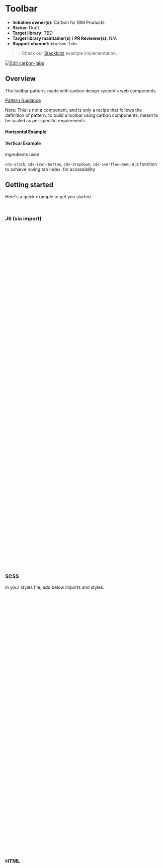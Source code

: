 
<Meta of={ToolbarStories} />

# Toolbar

- **Initiative owner(s):** Carbon for IBM Products
- **Status:** Draft
- **Target library:** TBD
- **Target library maintainer(s) / PR Reviewer(s):** N/A
- **Support channel:** `#carbon-labs`

> 💡 Check our
> [Stackblitz](https://stackblitz.com/github/carbon-design-system/carbon-labs/tree/main/examples/web-components/toolbar)
> example implementation.

[![Edit carbon-labs](https://developer.stackblitz.com/img/open_in_stackblitz.svg)](https://stackblitz.com/github/carbon-design-system/carbon-labs/tree/main/examples/web-components/toolbar)

## Overview

The toolbar pattern. made with carbon design system's web components.

[Pattern Guidance](https://carbondesignsystem.com/patterns/text-toolbar-pattern/)

Note: This is not a component, and is only a recipe that follows the definition of pattern. to build a toolbar using carbon components. meant to be scaled as per specific requirements.

#### Horizontal Example

<Canvas of={ToolbarStories.Horizontal} />

#### Vertical Example

<Canvas of={ToolbarStories.Vertical} />

ingredients used

`cds-stack`, `cds-icon-button`, `cds-dropdown`, `cds-overflow-menu`
a js function to achieve roving tab index. for accessibility

## Getting started

Here's a quick example to get you started.

```bash
yarn add @carbon/web-components
```

### JS (via import)

```javascript
import '@carbon/web-components/es/components/stack/index.js';
import '@carbon/web-components/es/components/icon-button/index.js';
import '@carbon/web-components/es/components/dropdown/index.js';
import '@carbon/web-components/es/components/overflow-menu/index.js';

document.addEventListener('DOMContentLoaded', () => {
  document.querySelectorAll('.toolbar cds-dropdown').forEach((component) => {
    if (component.shadowRoot) {
      const style = document.createElement('style');
      style.textContent = `
        .cds--list-box {
          border-block-end: none !important;
        }
      `;
      component.shadowRoot.appendChild(style);
    }
  });
});

// roving keyboard navigation utility
/**
 * Initializes roving tabindex for keyboard navigation within a container.
 * @param {HTMLElement} container - The container element containing the buttons.
 */
function initRovingTabIndex(container) {
  const buttons = Array.from(container.children).flatMap((el) =>
    Array.from(el.children)
  );
  if (buttons.length === 0) return;

  buttons.forEach((btn, index) =>
    btn.setAttribute('tabindex', index === 0 ? '0' : '-1')
  );

  /**
   * Updates the active index for keyboard navigation and sets focus on the corresponding button.
   * @param {number} newIndex - The index of the button to be activated.
   */
  function updateActiveIndex(newIndex) {
    buttons.forEach((btn, i) =>
      btn.setAttribute('tabindex', i === newIndex ? '0' : '-1')
    );
    buttons[newIndex].focus();
  }

  container.addEventListener('keydown', (event) => {
    const currentIndex = buttons.findIndex(
      (btn) => btn.getAttribute('tabindex') === '0'
    );

    let newIndex = currentIndex;
    if (event.key === 'ArrowRight') {
      newIndex = (currentIndex + 1) % buttons.length;
    } else if (event.key === 'ArrowLeft') {
      newIndex = (currentIndex - 1 + buttons.length) % buttons.length;
    } else {
      return;
    }

    updateActiveIndex(newIndex);
    event.preventDefault();
  });

  container.addEventListener('click', (event) => {
    const clickedIndex = buttons.indexOf(event.target);
    if (clickedIndex !== -1) {
      updateActiveIndex(clickedIndex);
    }
  });
}

document.addEventListener('DOMContentLoaded', () => {
  document.querySelectorAll('.toolbar').forEach(initRovingTabIndex);
});
```

### SCSS

In your styles file, add below imports and styles.

```css
@use '@carbon/styles/scss/reset';
@use '@carbon/styles/scss/theme';
@use '@carbon/styles/scss/themes';

// :root {
//   @include theme.theme(themes.$g100); // change this to check all themes
// }
.toolbar {
  display: inline-flex;
  background: var(--cds-layer);

  svg {
    pointer-events: none;
  }

  &[orientation='vertical'] {
    max-inline-size: 2.5rem;
  }
}

.toolbar-group {
  flex-direction: row;
  border-block-end: 1px solid var(--cds-border-subtle-01, #c6c6c6);
  border-inline-end: 1px solid var(--cds-border-subtle-01, #c6c6c6);

  &[orientation='vertical'] {
    border-inline-end: none;
    max-inline-size: 2.5rem;

    &:last-child {
      border-block-end: none;
    }
  }

  &:last-child {
    border-inline-end: none;
  }
}

// css for adding caret through class name
.toolbar-button-caret {
  position: relative;
  &::before {
    position: absolute;
    background: linear-gradient(
      to right bottom,
      transparent 50%,
      var(--cds-icon-primary, #161616) 50%
    );
    block-size: calc(0.125rem + 0.25rem);
    content: '';
    inline-size: calc(0.125rem + 0.25rem);
    inset-block-end: 0.175rem;
    inset-inline-end: 0.175rem;
  }
}
```

### HTML

```html
<cds-stack class="toolbar" orientation=${orientation}>
  <cds-stack class="toolbar-group" orientation=${orientation}>
    <cds-icon-button
      kind="ghost"
      enter-delay-ms="100"
      leave-delay-ms="100"
      align=${orientation === 'vertical' ? 'right' : 'top'}>
      ${Draggable({ slot: 'icon' })}
      <span slot="tooltip-content">Drag</span>
    </cds-icon-button>
  </cds-stack>
  <cds-stack class="toolbar-group" orientation=${orientation}>
    <cds-icon-button
      kind="ghost"
      enter-delay-ms="100"
      leave-delay-ms="100"
      align=${orientation === 'vertical' ? 'right' : 'top'}>
      ${RulerAlt({ slot: 'icon' })}
      <span slot="tooltip-content">Ruler</span>
    </cds-icon-button>
    <cds-icon-button
      kind="ghost"
      enter-delay-ms="100"
      leave-delay-ms="100"
      align=${orientation === 'vertical' ? 'right' : 'top'}>
      ${Pin({ slot: 'icon' })}
      <span slot="tooltip-content">Pin</span>
    </cds-icon-button>
    <cds-icon-button
      kind="ghost"
      enter-delay-ms="100"
      leave-delay-ms="100"
      caret
      align=${orientation === 'vertical' ? 'right' : 'top'}>
      ${ColorPalette({ slot: 'icon' })}
      <span slot="tooltip-content">Color palette</span>
    </cds-icon-button>
    <cds-icon-button
      kind="ghost"
      enter-delay-ms="100"
      leave-delay-ms="100"
      align=${orientation === 'vertical' ? 'right' : 'top'}>
      ${TextCreation({ slot: 'icon' })}
      <span slot="tooltip-content">Text creation</span>
    </cds-icon-button>
  </cds-stack>
  <cds-stack class="toolbar-group" orientation=${orientation}>
    <cds-icon-button
      kind="ghost"
      enter-delay-ms="100"
      leave-delay-ms="100"
      align=${orientation === 'vertical' ? 'right' : 'top'}>
      ${OpenPanelLeft({ slot: 'icon' })}
      <span slot="tooltip-content">Open panel left</span>
    </cds-icon-button>
    <cds-icon-button
      kind="ghost"
      enter-delay-ms="100"
      leave-delay-ms="100"
      align=${orientation === 'vertical' ? 'right' : 'top'}>
      ${OpenPanelRight({ slot: 'icon' })}
      <span slot="tooltip-content">Open panel right</span>
    </cds-icon-button>
  </cds-stack>
  <cds-stack class="toolbar-group" orientation=${orientation}>
    <cds-icon-button
      kind="ghost"
      enter-delay-ms="100"
      leave-delay-ms="100"
      align=${orientation === 'vertical' ? 'right' : 'top'}>
      ${Move({ slot: 'icon' })}
      <span slot="tooltip-content">Move</span>
    </cds-icon-button>
    <cds-icon-button
      kind="ghost"
      enter-delay-ms="100"
      leave-delay-ms="100"
      align=${orientation === 'vertical' ? 'right' : 'top'}>
      ${Rotate({ slot: 'icon' })}
      <span slot="tooltip-content">Rotate</span>
    </cds-icon-button>
  </cds-stack>
  <cds-stack class="toolbar-group" orientation=${orientation}>
    <cds-icon-button
      kind="ghost"
      enter-delay-ms="100"
      leave-delay-ms="100"
      align=${orientation === 'vertical' ? 'right' : 'top'}>
      ${ZoomIn({ slot: 'icon' })}
      <span slot="tooltip-content">Zoom in</span>
    </cds-icon-button>
    <cds-icon-button
      kind="ghost"
      enter-delay-ms="100"
      leave-delay-ms="100"
      align=${orientation === 'vertical' ? 'right' : 'top'}>
      ${ZoomOut({ slot: 'icon' })}
      <span slot="tooltip-content">Zoom out</span>
    </cds-icon-button>
  </cds-stack>
</cds-stack>
```